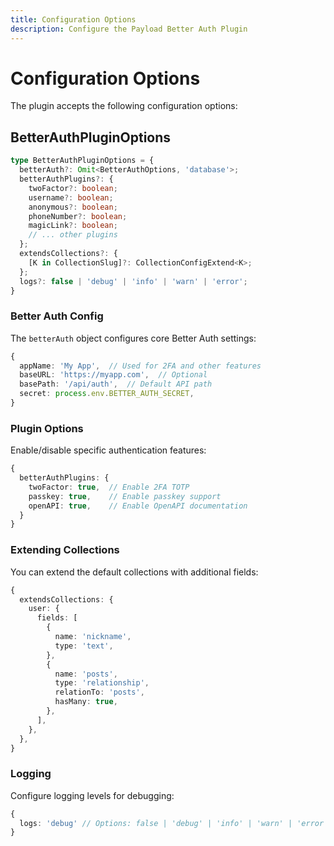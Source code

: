 ```yaml
---
title: Configuration Options
description: Configure the Payload Better Auth Plugin
---
```


# Configuration Options

The plugin accepts the following configuration options:

## BetterAuthPluginOptions

```ts
type BetterAuthPluginOptions = {
  betterAuth?: Omit<BetterAuthOptions, 'database'>;
  betterAuthPlugins?: {
    twoFactor?: boolean;
    username?: boolean;
    anonymous?: boolean;
    phoneNumber?: boolean;
    magicLink?: boolean;
    // ... other plugins
  };
  extendsCollections?: {
    [K in CollectionSlug]?: CollectionConfigExtend<K>;
  };
  logs?: false | 'debug' | 'info' | 'warn' | 'error';
}
```

### Better Auth Config

The `betterAuth` object configures core Better Auth settings:

```ts
{
  appName: 'My App',  // Used for 2FA and other features
  baseURL: 'https://myapp.com',  // Optional
  basePath: '/api/auth',  // Default API path
  secret: process.env.BETTER_AUTH_SECRET,
}
```

### Plugin Options

Enable/disable specific authentication features:

```ts
{
  betterAuthPlugins: {
    twoFactor: true,  // Enable 2FA TOTP
    passkey: true,    // Enable passkey support
    openAPI: true,    // Enable OpenAPI documentation
  }
}
```

### Extending Collections

You can extend the default collections with additional fields:

```ts
{
  extendsCollections: {
    user: {
      fields: [
        {
          name: 'nickname',
          type: 'text',
        },
        {
          name: 'posts',
          type: 'relationship',
          relationTo: 'posts',
          hasMany: true,
        },
      ],
    },
  },
}
```

### Logging

Configure logging levels for debugging:

```ts
{
  logs: 'debug' // Options: false | 'debug' | 'info' | 'warn' | 'error'
}
```
